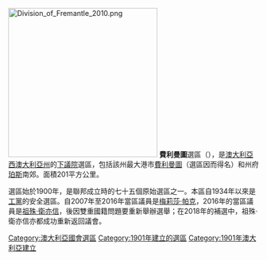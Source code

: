 [[File:Division_of_Fremantle_2010.png|300px]]
'''費利曼圖'''選區（{{lang-en|Division of Fremantle}}），是[[澳大利亞|澳大利亞]][[西澳大利亞州|西澳大利亞州]]的[[澳大利亞下議院|下議院]]選區，包括該州最大港市[[費利曼圖|費利曼圖]]（選區因而得名）和州府[[珀斯|珀斯]]南郊。面積201平方公里。

選區始於1900年，是聯邦成立時的七十五個原始選區之一。本區自1934年以來是[[澳大利亞工黨|工黨]]的安全選區。自2007年至2016年當區議員是[[梅莉莎·帕克|梅莉莎·帕克]]，2016年的當區議員是[[祖殊·衛亦信|祖殊·衛亦信]]，後因雙重國籍問題要重新舉辦選舉；在2018年的補選中，祖殊·衛亦信亦都成功重新返回議會。

{{DEFAULTSORT:Fremantle}}
[[Category:澳大利亞國會選區|Category:澳大利亞國會選區]]
[[Category:1901年建立的選區|Category:1901年建立的選區]]
[[Category:1901年澳大利亞建立|Category:1901年澳大利亞建立]]